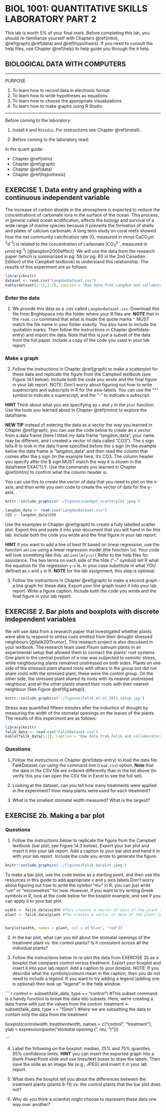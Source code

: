 # BIOL 1001: QUANTITATIVE SKILLS LABORATORY PART 2 {#lab2}

This lab is worth 5% of your final mark. Before completing this lab, you should re-familiarize yourself with Chapters \@ref(intro), \@ref(graph),\@ref(data) and \@ref(hypothesis). If you need to consult the help files, use Chapter \@ref(help) to help guide you through the ```R``` help.

## BIOLOGICAL DATA WITH COMPUTERS {-}

---

PURPOSE

1. To learn how to record data in electronic format
1. To learn how to write hypotheses as equations
1. To learn how to choose the appropriate visualizations
1. To learn how to make graphs using R Studio

---



Before coming to the laboratory:

1. Install `R` and `RStudio`. For instructions see Chapter \@ref(install).
 
1. Before coming to the laboratory read:
 
In the quant guide: 

- Chapter \@ref(intro) 
- Chapter \@ref(graph)
- Chapter \@ref(data)
- Chapter \@ref(hypothesis)



## EXERCISE 1. Data entry and graphing with a continuous independent variable {-}

The increase of carbon dioxide in the atmosphere is expected to reduce the concentrations of carbonate ions in the surface of the ocean. This process, in general called ocean acidification, affects the biology and survival of a wide range of marine species because it prevents the formation of shells and plates of calcium carbonate.
A long term study on coral reefs showed how the net community calcification rate (G, measured in mmol CaCO~3~m^-2^d^-1^) is related to the concentration of carbonate (CO~3~^2-^, measured in  $\mu$mol$\cdot$kg^-1^) [@langdon2000effect]. 
We will use the data from the research paper (which is summarized in pg. 58 (or pg. 60 in the 2nd Canadian Edition) of the Campbell textbook) to understand this relationship.
The results of this experiment are as follows:

```r
library(knitr)
dataset <- read.csv("LangdonDataset.csv")
kable(dataset[1:11,1:2], caption = "Raw data from Langdon and collaborators (2000).")
```
### Enter the data {-}

1. We provide this data as a .csv called `LangdonDataset.csv`. Download this file from Brightspace into the folder where your R files are. **NOTE** that in the `read.csv` command that what is inside the quote marks ```"``` MUST match the file name in your folder exactly. You also have to include the quotation marks. Then follow the instructions in Chapter \@ref(data-entry) and import the data. Note that this is just a subset of the data from the full paper. Include a copy of the code you used in your lab report.



### Make a graph {-}

2. Follow the instructions in Chapter \@ref(graph) to make a scatterplot for these data and replicate the figure from the Campbell textbook (see Figure 14.1 below). Include both the code you wrote and the final figure in your lab report. NOTE: Don't worry about figuring out how to write superscripts and subscripts in R for the axis-labels. You can use the "^" symbol to indicate a superscript, and the "-" to indicate a subscript. 

**HINT** Think about what you are specifying as ```x``` and ```y``` in the ```plot``` function. Use the tools you learned about in Chapter \@ref(rintro) to explore the dataframe.

**NEW TIP** instead of entering the data as a vector the way you learned in Chapter \@ref(graph), you can use the code below to create an x vector from a data frame (here I titled my data frame "langdon_data"; your name may be different, and I created a vector of data called "CO3"). The ```$``` sign tells R to look in the data frame specified before the ```$``` sign (in the example below the data frame is "langdon_data" and then read the column that comes after the ```$``` sign (in the example here, it's CO3. The column header you specify after the $ sign MUST match the way it is shown in the dataframe EXACTLY. Use the commands you learned in Chapter \@ref(rintro) to confirm what the column header is. 

You can use this to create the vector of data that you need to plot on the x-axis, and then write you own code to create the vector of data for the y-axis. 

```r
knitr::include_graphics('./figures/Landgon_scatterplot.jpeg')
```

```r
langdon_data <- read.csv("LangdonDataset.csv")
CO3 <- langdon_data$CO3
```

Use the examples in Chapter \@ref(graph) to create a fully labelled scatter plot. Export this and paste it into your document that you will hand in for this lab. Include both the code you wrote and the final figure in your lab report.

**HINT** if you want to add a line of best fit based on linear regression, use the function ```abline``` using a linear regression model (the function ```lm```). Your code will look something like this: ```abline(lm(y~x))```  Refer to the help files for assistance. The two terms on each side of the tilde ("~" symbol) tell R what the equation for the regression ```y~x``` is. In your case substitute in what YOU defined as ```x``` and ```y``` in R.  **NOTE** for the lab assignment, this step is optional. 



3. Follow the instructions in Chapter \@ref(graph) to make a second graph - a line graph for these data. Export your line graph insert it into your lab report. Write a figure caption. Include both the code you wrote and the final figure in your lab report.


 
## EXERCISE 2.	Bar plots and boxplots with discrete independent variables {-}

We will use data from a research paper that investigated 
whether plants were able to respond to stress cues emitted from their drought-stressed neighbours
[@falik2011rumor]. This research project is also discussed in your textbook. 
The research team used _Pisum sativum_ plants in an experimental setup that allowed them to connect the plants' root systems. One plant in the central position of a row was subjected to osmotic stress, while neighbouring plants remained unstressed on both sides. 
Plants on one side of the stressed plant shared roots with others in the group but
did not share roots with the stressed plant; 
these were the control group. 
On the other side, the stressed plant shared its roots with its nearest unstressed neighbour, and all the other plants shared their roots with their nearest neighbour
(See Figure \@ref(fig:setup)).

```r
knitr::include_graphics('./figures/Falik_et-al_2011_setup.jpg')
```


Stress was quantified fifteen minutes after the induction of drought by measuring the width of the stomatal openings on the leaves of the plants. The results of this experiment are as follows:

```r
library(knitr)
falik_data <- read.csv("FalikDataset.csv")
kable(falik_data[1:3], caption = "Raw data from Falik and collaborators (2011).")
```

### Questions {-}
1. Follow the instructions in Chapter \@ref(data-entry) to load the data file FalikDataset.csv using the command line (```read.csv```) option. **Note** that the data in the CSV file are ordered differently than in the list above (to verify this you can open the CSV file in Excel to see the full set).


1. Looking at the dataset, can you tell how many treatments were applied in the experiment? How many plants were used for each treatment?

1. What is the smallest stomatal width measured? What is the largest?

## EXERCISE 2b.	Making a bar plot {-}
### Questions {-}

1. Follow the instructions below to replicate the figure from the Campbell textbook (bar plot; see Figure 14.3 below). Export your bar plot and insert it into your lab report. Add a caption to your bar plot and hand it in with your lab report. Include the code you wrote to generate the figure.

```r
knitr::include_graphics('./figures/Falik_barplot.jpeg')
```


To make a bar plot, use the code below as a starting point, and then use the resources in this guide to add appropriate x and y axis labels.Don't worry about figuring out how to write the symbol "mu" in R; you can just write "um" or "micrometres" for now. However, if you want to try writing Greek symbols in R, look at the code below for the boxplot example, and see if you can apply it to your bar plot.

```r
width <- falik_data$width #This creates a vector of data of the plant stomatal widths
plant <- falik_data$plant #The creates a vector of data of the plant ID numbers


barplot(width, names = plant, col = c("blue", "red"))
```

2. In the bar plot, what can you tell about the stomatal openings of the treatment plant vs. the control plants? Is it consistent across all the individual plants?

3. Follow the instructions below to re-plot the data from EXERCISE 2b as a boxplot that compares control versus treatment. Export your boxplot and insert it into your lab report. Add a caption to your boxplot. NOTE: If you describe what the symbols/colours mean in the caption, then you do not need to include a legend. If you want to try adding a legend (adding one is optional) then look up "legend" in the help window.

````r
control <- subset(falik_data, type == "control") #This subset command is a handy function to break the data into subsets. Here, we're creating a data frame with just the values from the control.
treatment <- subset(falik_data, type == "15min") #Here we are subsetting the data to contain only the data from the treatment

boxplot(control$width, treatment$width, names = c("control", "treatment"), ylab = expression(paste("stomatal opening ( ", mu, ")")))

```

4.	Label the following on the boxplot: median, 25% and 75% quantiles, 95% confidence limits. **HINT** you can insert the exported graph into a blank PowerPoint slide and use lines/text boxes to draw the labels. Then save the slide as an image file (e.g., JPEG) and insert it in your lab report.

5.	What does the boxplot tell you about the differences between the treatment plants (plants 6-11) vs. the control plants that the bar plot does not?

6.	Why do you think a scientist might choose to represent these data one way over another?




